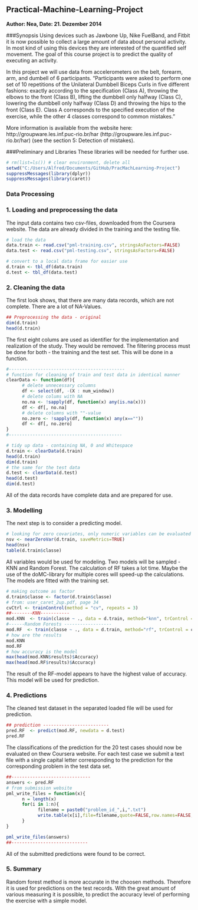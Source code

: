 ## Practical-Machine-Learning-Project

**Author: Nea, Date: 21. Dezember 2014**


###Synopsis
Using devices such as Jawbone Up, Nike FuelBand, and Fitbit it is now possible to collect a large amount of data about personal activity. In most kind of using this devices they are interested of the quantified self movement. The goal of this course project is to predict the quality of executing an activity.

In this project we will use data from accelerometers on the belt, forearm, arm, and dumbell of 6 participants. "Participants were asked to perform one set of 10 repetitions of the Unilateral Dumbbell Biceps Curls in five different fashions: exactly according to the specification (Class A), throwing the elbows to the front (Class B), lifting the dumbbell only halfway (Class C), lowering the dumbbell only halfway (Class D) and throwing the hips to the front (Class E). Class A corresponds to the speciﬁed execution of the exercise, while the other 4 classes correspond to common mistakes."

More information is available from the website here: http://groupware.les.inf.puc-rio.br/har
(http://groupware.les.inf.puc-rio.br/har) (see the section 5: Detection of mistakes). 

###Preliminary and Libraries
These libraries will be needed for further use.
```r
# rm(list=ls()) # clear environment, delete all
setwd("C:/Users/Alfred/Documents/GitHub/PracMachLearning-Project")
suppressMessages(library(dplyr))
suppressMessages(library(caret))
```

### Data Processing
### 1. Loading and preprocessing the data
The input data contains two csv-files, downloaded from the Coursera website. The data are already divided in the training and the testing file. 
```r
# load the data
data.train <- read.csv("pml-training.csv", stringsAsFactors=FALSE)
data.test <- read.csv("pml-testing.csv", stringsAsFactors=FALSE)

# convert to a local data frame for easier use
d.train <- tbl_df(data.train)
d.test <- tbl_df(data.test)

```



### 2. Cleaning the data
The first look shows, that there are many data records, which are not complete. There are a lot of NA-Values. 


```r
## Preprocessing the data - original
dim(d.train)
head(d.train)
```

The first eight colums are used as identifier for the implementation and realization of the study. They would be removed. 
The filtering process must be done for both - the training and the test set. This will be done in a function.

```r
#--------------------------------------------
# function for cleaning of train and test data in identical manner
clearData <- function(df){
      # delete unnecessary columns
      df <- select(df, -(X : num_window)) 
      # delete colums with NA      
      no.na <- !sapply(df, function(x) any(is.na(x)))
      df <- df[, no.na]
      # delete columns with ""-value
      no.zero <- !sapply(df, function(x) any(x==""))
      df <- df[, no.zero]
}
#-------------------------------------------

# tidy up data - containing NA, 0 and Whitespace
d.train <- clearData(d.train)
head(d.train)
dim(d.train)
# the same for the test data
d.test <- clearData(d.test)
head(d.test)
dim(d.test)
```

All of the data records have complete data and are prepared for use.

### 3. Modelling

The next step is to consider a predicting model. 

```r
# looking for zero covariates, only numeric variables can be evaluated in this way.
nsv <- nearZeroVar(d.train, saveMetrics=TRUE)
head(nsv)
table(d.train$classe)
```

All variables would be used for modeling. Two models will be sampled -  KNN and Random Forest. The calculation of RF takes a lot time. Maybe the use of the doMC-library for multiple cores will speed-up the calculations. The models are fitted with the training set.

```r
# making outcome as factor
d.train$classe <- factor(d.train$classe)
# from: user_caret_2up.pdf, page 34
cvCtrl <- trainControl(method = "cv", repeats = 3)
##--------KNN-----------
mod.KNN  <- train(classe ~ ., data = d.train, method="knn", trControl = cvCtrl)
#------Random Forests ------------------
mod.RF  <- train(classe ~ ., data = d.train, method="rf", trControl = cvCtrl)
# how are the results
mod.KNN
mod.RF
# how accuracy is the model
max(head(mod.KNN$results)$Accuracy)
max(head(mod.RF$results)$Accuracy)
```

The result of the RF-model appears to have the highest value of accuracy. This model will be used for prediction.

### 4. Predictions

The cleaned test dataset in the separated loaded file will be used for prediction. 
```r
## prediction -------------------------
pred.RF  <- predict(mod.RF, newdata = d.test)
pred.RF
```

The classifications of the prediction for the 20 test cases should now be evaluated on thew Coursera website. For each test case we submit a text file with a single capital letter corresponding to the prediction for the corresponding problem in the test data set. 

```r
##------------------------------
answers <- pred.RF
# from submission website
pml_write_files = function(x){
      n = length(x)
      for(i in 1:n){
            filename = paste0("problem_id_",i,".txt")
            write.table(x[i],file=filename,quote=FALSE,row.names=FALSE,col.names=FALSE)
      }
}

pml_write_files(answers)
##-----------------------------
```

All of the submitted predictions were found to be correct.

### 5. Summary

Random forest method is more accurate in the choosen methods. Therefore it is used for predictions on the test records. With the great amount of various measuring it is possible, to predict the accuracy level of performing the exercise with a simple model.

